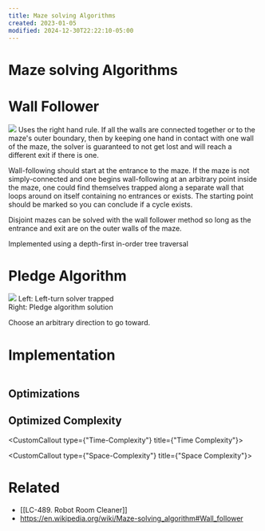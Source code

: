 ```yaml
---
title: Maze solving Algorithms
created: 2023-01-05
modified: 2024-12-30T22:22:10-05:00
---
```

# Maze solving Algorithms

# Wall Follower

[![](https://upload.wikimedia.org/wikipedia/commons/f/f7/Maze01-02.png)](https://en.wikipedia.org/wiki/File:Maze01-02.png)
Uses the right hand rule. If all the walls are connected together or to the maze's outer boundary, then by keeping one hand in contact with one wall of the maze, the solver is guaranteed to not get lost and will reach a different exit if there is one.

Wall-following should start at the entrance to the maze. If the maze is not simply-connected and one begins wall-following at an arbitrary point inside the maze, one could find themselves trapped along a separate wall that loops around on itself containing no entrances or exists. The starting point should be marked so you can conclude if a cycle exists.

Disjoint mazes can be solved with the wall follower method so long as the entrance and exit are on the outer walls of the maze.

Implemented using a depth-first in-order tree traversal

# Pledge Algorithm

[![](https://upload.wikimedia.org/wikipedia/commons/thumb/2/27/Pledge_Algorithm.png/220px-Pledge_Algorithm.png)](https://en.wikipedia.org/wiki/File:Pledge_Algorithm.png)
Left: Left-turn solver trapped \
Right: Pledge algorithm solution

Choose an arbitrary direction to go toward.

# Implementation

```python

```

## Optimizations

## Optimized Complexity

<CustomCallout type={"Time-Complexity"} title={"Time Complexity"}></CustomCallout>

<CustomCallout type={"Space-Complexity"} title={"Space Complexity"}></CustomCallout>

# Related

- \[[LC-489. Robot Room Cleaner]\]
- https://en.wikipedia.org/wiki/Maze-solving_algorithm#Wall_follower
